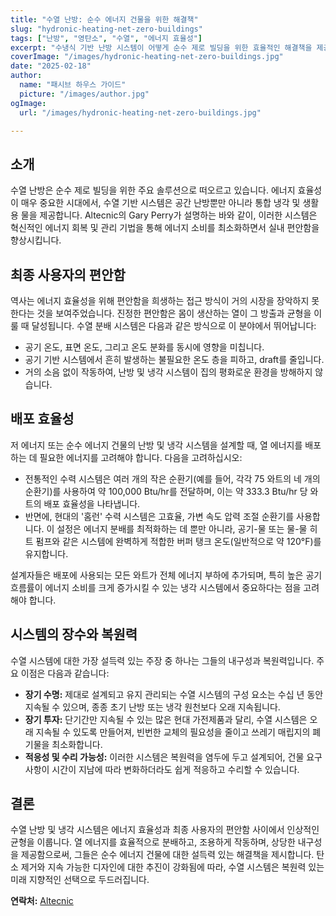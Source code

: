 ```yaml
---
title: "수열 난방: 순수 에너지 건물을 위한 해결책"
slug: "hydronic-heating-net-zero-buildings"
tags: ["난방", "영탄소", "수열", "에너지 효율성"]
excerpt: "수냉식 기반 난방 시스템이 어떻게 순수 제로 빌딩을 위한 효율적인 해결책을 제공하면서도 우수한 편안함 수준을 유지하는지 탐구해보세요."
coverImage: "/images/hydronic-heating-net-zero-buildings.jpg"
date: "2025-02-18"
author:
  name: "패시브 하우스 가이드"
  picture: "/images/author.jpg"
ogImage:
  url: "/images/hydronic-heating-net-zero-buildings.jpg"

---
```

## 소개

수열 난방은 순수 제로 빌딩을 위한 주요 솔루션으로 떠오르고 있습니다. 에너지 효율성이 매우 중요한 시대에서, 수열 기반 시스템은 공간 난방뿐만 아니라 통합 냉각 및 생활용 물을 제공합니다. Altecnic의 Gary Perry가 설명하는 바와 같이, 이러한 시스템은 혁신적인 에너지 회복 및 관리 기법을 통해 에너지 소비를 최소화하면서 실내 편안함을 향상시킵니다.

## 최종 사용자의 편안함

역사는 에너지 효율성을 위해 편안함을 희생하는 접근 방식이 거의 시장을 장악하지 못한다는 것을 보여주었습니다. 진정한 편안함은 몸이 생산하는 열이 그 방출과 균형을 이룰 때 달성됩니다. 수열 분배 시스템은 다음과 같은 방식으로 이 분야에서 뛰어납니다:

- 공기 온도, 표면 온도, 그리고 온도 분화를 동시에 영향을 미칩니다.
- 공기 기반 시스템에서 흔히 발생하는 불필요한 온도 층을 피하고, draft를 줄입니다.
- 거의 소음 없이 작동하여, 난방 및 냉각 시스템이 집의 평화로운 환경을 방해하지 않습니다.
## 배포 효율성

저 에너지 또는 순수 에너지 건물의 난방 및 냉각 시스템을 설계할 때, 열 에너지를 배포하는 데 필요한 에너지를 고려해야 합니다. 다음을 고려하십시오:

- 전통적인 수력 시스템은 여러 개의 작은 순환기(예를 들어, 각각 75 와트의 네 개의 순환기)를 사용하여 약 100,000 Btu/hr를 전달하며, 이는 약 333.3 Btu/hr 당 와트의 배포 효율성을 나타냅니다.
- 반면에, 현대의 '홈런' 수력 시스템은 고효율, 가변 속도 압력 조절 순환기를 사용합니다. 이 설정은 에너지 분배를 최적화하는 데 뿐만 아니라, 공기-물 또는 물-물 히트 펌프와 같은 시스템에 완벽하게 적합한 버퍼 탱크 온도(일반적으로 약 120°F)를 유지합니다.

설계자들은 배포에 사용되는 모든 와트가 전체 에너지 부하에 추가되며, 특히 높은 공기 흐름률이 에너지 소비를 크게 증가시킬 수 있는 냉각 시스템에서 중요하다는 점을 고려해야 합니다.
## 시스템의 장수와 복원력

수열 시스템에 대한 가장 설득력 있는 주장 중 하나는 그들의 내구성과 복원력입니다. 주요 이점은 다음과 같습니다:

- **장기 수명:** 제대로 설계되고 유지 관리되는 수열 시스템의 구성 요소는 수십 년 동안 지속될 수 있으며, 종종 초기 난방 또는 냉각 원천보다 오래 지속됩니다.
- **장기 투자:** 단기간만 지속될 수 있는 많은 현대 가전제품과 달리, 수열 시스템은 오래 지속될 수 있도록 만들어져, 빈번한 교체의 필요성을 줄이고 쓰레기 매립지의 폐기물을 최소화합니다.
- **적응성 및 수리 가능성:** 이러한 시스템은 복원력을 염두에 두고 설계되어, 건물 요구 사항이 시간이 지남에 따라 변화하더라도 쉽게 적응하고 수리할 수 있습니다.

## 결론

수열 난방 및 냉각 시스템은 에너지 효율성과 최종 사용자의 편안함 사이에서 인상적인 균형을 이룹니다. 열 에너지를 효율적으로 분배하고, 조용하게 작동하며, 상당한 내구성을 제공함으로써, 그들은 순수 에너지 건물에 대한 설득력 있는 해결책을 제시합니다. 탄소 제거와 지속 가능한 디자인에 대한 추진이 강화됨에 따라, 수열 시스템은 복원력 있는 미래 지향적인 선택으로 두드러집니다.

**연락처:** [Altecnic](https://www.altecnic.co.uk)
